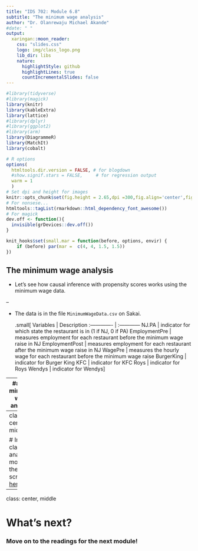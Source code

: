 ```yaml
---
title: "IDS 702: Module 6.8"
subtitle: "The minimum wage analysis"
author: "Dr. Olanrewaju Michael Akande"
#date: " "
output:
  xaringan::moon_reader:
    css: "slides.css"
    logo: img/class_logo.png
    lib_dir: libs
    nature:
      highlightStyle: github
      highlightLines: true
      countIncrementalSlides: false
---
```


```r
#library(tidyverse)
#library(magick)
library(knitr)
library(kableExtra)
library(lattice)
#library(dplyr)
#library(ggplot2)
#library(arm)
library(DiagrammeR)
library(MatchIt)
library(cobalt)
```

```r
# R options
options(
  htmltools.dir.version = FALSE, # for blogdown
  #show.signif.stars = FALSE,     # for regression output
  warm = 1
  )
# Set dpi and height for images
knitr::opts_chunk$set(fig.height = 2.65,dpi =300,fig.align='center',fig.show='hold',size='footnotesize',small.mar=TRUE) 
# For nonsese...
htmltools::tagList(rmarkdown::html_dependency_font_awesome())
# For magick
dev.off <- function(){
  invisible(grDevices::dev.off())
}

knit_hooks$set(small.mar = function(before, options, envir) {
    if (before) par(mar =  c(4, 4, 1.5, 1.5)) 
})
```



## The minimum wage analysis

- Let's see how causal inference with propensity scores works using the minimum wage data.

--

- The data is in the file `MinimumWageData.csv` on Sakai.

  .small[
Variables    | Description
:------------- | :------------
NJ.PA | indicator for which state the restaurant is in (1 if NJ, 0 if PA)
EmploymentPre | measures employment for each restaurant before the minimum wage raise in NJ
EmploymentPost | measures employment for each restaurant after the minimum wage raise in NJ
WagePre | measures the hourly wage for each restaurant before the minimum wage raise
BurgerKing | indicator for Burger King
KFC | indicator for KFC
Roys | indicator for Roys
Wendys | indicator for Wendys
]


---
## The minimum wage analysis

```r
MinWage <- read.csv("data/MinimumWageData.csv",header=T,
                    colClasses=c("factor","numeric","numeric","numeric",
                                 "factor","factor","factor","factor"))
str(MinWage)
head(MinWage)
```


---
class: center, middle

# In-class analysis: move to the R script [here](https://ids702-f21.olanrewajuakande.com/slides/MinimumWage.R)



---

class: center, middle

# What's next? 

### Move on to the readings for the next module!




